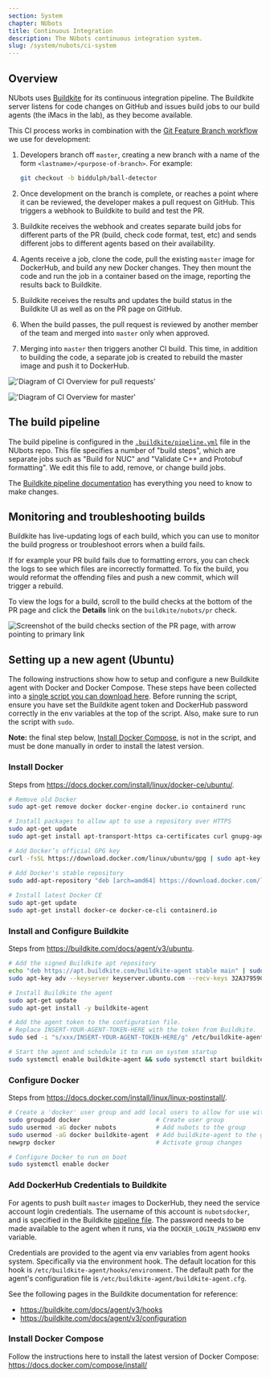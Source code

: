 ```yaml
---
section: System
chapter: NUbots
title: Continuous Integration
description: The NUbots continuous integration system.
slug: /system/nubots/ci-system
---
```


## Overview

NUbots uses [Buildkite](https://buildkite.com) for its continuous integration pipeline. The Buildkite server listens for code changes on GitHub and issues build jobs to our build agents (the iMacs in the lab), as they become available.

This CI process works in combination with the [Git Feature Branch workflow](https://www.atlassian.com/git/tutorials/comparing-workflows/feature-branch-workflow) we use for development:

1. Developers branch off `master`, creating a new branch with a name of the form `<lastname>/<purpose-of-branch>`. For example:

   ```sh
   git checkout -b biddulph/ball-detector
   ```

2. Once development on the branch is complete, or reaches a point where it can be reviewed, the developer makes a pull request on GitHub. This triggers a webhook to Buildkite to build and test the PR.
3. Buildkite receives the webhook and creates separate build jobs for different parts of the PR (build, check code format, test, etc) and sends different jobs to different agents based on their availability.
4. Agents receive a job, clone the code, pull the existing `master` image for DockerHub, and build any new Docker changes. They then mount the code and run the job in a container based on the image, reporting the results back to Buildkite.
5. Buildkite receives the results and updates the build status in the Buildkite UI as well as on the PR page on GitHub.
6. When the build passes, the pull request is reviewed by another member of the team and merged into `master` only when approved.
7. Merging into `master` then triggers another CI build. This time, in addition to building the code, a separate job is created to rebuild the master image and push it to DockerHub.

<TabbedImages>

!['Diagram of CI Overview for pull requests'](./images/ci-overview-pr.svg 'CI Overview PR')

!['Diagram of CI Overview for master'](./images/ci-overview-master.svg 'CI Overview Master')

</TabbedImages>

## The build pipeline

The build pipeline is configured in the [`.buildkite/pipeline.yml`](https://github.com/NUbots/NUbots/blob/master/.buildkite/pipeline.yml) file in the NUbots repo. This file specifies a number of "build steps", which are separate jobs such as "Build for NUC" and "Validate C++ and Protobuf formatting". We edit this file to add, remove, or change build jobs.

The [Buildkite pipeline documentation](https://buildkite.com/docs/pipelines) has everything you need to know to make changes.

## Monitoring and troubleshooting builds

Buildkite has live-updating logs of each build, which you can use to monitor the build progress or troubleshoot errors when a build fails.

If for example your PR build fails due to formatting errors, you can check the logs to see which files are incorrectly formatted. To fix the build, you would reformat the offending files and push a new commit, which will trigger a rebuild.

To view the logs for a build, scroll to the build checks at the bottom of the PR page and click the **Details** link on the `buildkite/nubots/pr` check.

![Screenshot of the build checks section of the PR page, with arrow pointing to primary link](./images/ci-build-logs.png 'Link to the build details with logs')

## Setting up a new agent (Ubuntu)

The following instructions show how to setup and configure a new Buildkite agent with Docker and Docker Compose. These steps have been collected into a [single script you can download here](assets/ci_setup.sh). Before running the script, ensure you have set the Buildkite agent token and DockerHub password correctly in the env variables at the top of the script. Also, make sure to run the script with `sudo`.

<Alert type="warning">

**Note:** the final step below, [Install Docker Compose](#install-docker-compose), is not in the script, and must be done manually in order to install the latest version.

</Alert>

### Install Docker

Steps from <https://docs.docker.com/install/linux/docker-ce/ubuntu/>.

```bash
# Remove old Docker
sudo apt-get remove docker docker-engine docker.io containerd runc

# Install packages to allow apt to use a repository over HTTPS
sudo apt-get update
sudo apt-get install apt-transport-https ca-certificates curl gnupg-agent software-properties-common

# Add Docker’s official GPG key
curl -fsSL https://download.docker.com/linux/ubuntu/gpg | sudo apt-key add -

# Add Docker's stable repository
sudo add-apt-repository "deb [arch=amd64] https://download.docker.com/linux/ubuntu bionic stable"
​
# Install latest Docker CE
sudo apt-get update
sudo apt-get install docker-ce docker-ce-cli containerd.io
```

### Install and Configure Buildkite

Steps from <https://buildkite.com/docs/agent/v3/ubuntu>.

```bash
# Add the signed Buildkite apt repository
echo "deb https://apt.buildkite.com/buildkite-agent stable main" | sudo tee /etc/apt/sources.list.d/buildkite-agent.list
sudo apt-key adv --keyserver keyserver.ubuntu.com --recv-keys 32A37959C2FA5C3C99EFBC32A79206696452D198

# Install Buildkite the agent
sudo apt-get update
sudo apt-get install -y buildkite-agent

# Add the agent token to the configuration file.
# Replace INSERT-YOUR-AGENT-TOKEN-HERE with the token from Buildkite.
sudo sed -i "s/xxx/INSERT-YOUR-AGENT-TOKEN-HERE/g" /etc/buildkite-agent/buildkite-agent.cfg

# Start the agent and schedule it to run on system startup
sudo systemctl enable buildkite-agent && sudo systemctl start buildkite-agent
```

### Configure Docker

Steps from <https://docs.docker.com/install/linux/linux-postinstall/>.

```bash
# Create a 'docker' user group and add local users to allow for use without sudo
sudo groupadd docker                     # Create user group
sudo usermod -aG docker nubots           # Add nubots to the group
sudo usermod -aG docker buildkite-agent  # Add buildkite-agent to the group
newgrp docker                            # Activate group changes

# Configure Docker to run on boot
sudo systemctl enable docker
```

### Add DockerHub Credentials to Buildkite

For agents to push built `master` images to DockerHub, they need the service account login credentials. The username of this account is `nubotsdocker`, and is specified in the Buildkite [pipeline file](https://github.com/NUbots/NUbots/blob/e7db7154a689ab076041375894b3baf1d53a2587/.buildkite/pipeline.yml#L11). The password needs to be made available to the agent when it runs, via the `DOCKER_LOGIN_PASSWORD` env variable.

Credentials are provided to the agent via env variables from agent hooks system. Specifically via the environment hook. The default location for this hook is `/etc/buildkite-agent/hooks/environment`. The default path for the agent's configuration file is `/etc/buildkite-agent/buildkite-agent.cfg`.

See the following pages in the Buildkite documentation for reference:

- <https://buildkite.com/docs/agent/v3/hooks>
- <https://buildkite.com/docs/agent/v3/configuration>

### Install Docker Compose

Follow the instructions here to install the latest version of Docker Compose: <https://docs.docker.com/compose/install/>
